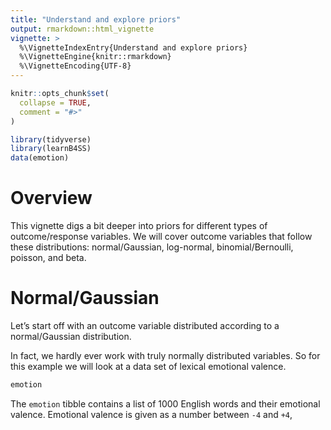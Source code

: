 ```yaml
---
title: "Understand and explore priors"
output: rmarkdown::html_vignette
vignette: >
  %\VignetteIndexEntry{Understand and explore priors}
  %\VignetteEngine{knitr::rmarkdown}
  %\VignetteEncoding{UTF-8}
---
```


```r
knitr::opts_chunk$set(
  collapse = TRUE,
  comment = "#>"
)
```

```r
library(tidyverse)
library(learnB4SS)
data(emotion)
```

# Overview

This vignette digs a bit deeper into priors for different types of outcome/response variables.
We will cover outcome variables that follow these distributions: normal/Gaussian, log-normal, binomial/Bernoulli, poisson, and beta.


# Normal/Gaussian

Let's start off with an outcome variable distributed according to a normal/Gaussian distribution.

In fact, we hardly ever work with truly normally distributed variables.
So for this example we will look at a data set of lexical emotional valence.

```r
emotion
```

The `emotion` tibble contains a list of 1000 English words and their emotional valence.
Emotional valence is given as a number between `-4` and `+4`, 
